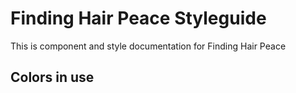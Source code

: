 
<Meta title="Introduction" />

# Finding Hair Peace Styleguide
This is component and style documentation for Finding Hair Peace

## Colors in use
<br/>
<br/>
<ColorPalette>
  <ColorItem title="Amethyst" subtitle="var(--amethyst)" colors={["#8860D0"]} />  
  <ColorItem title="Cornflower Blue" subtitle="var(--cfBlue)" colors={["#5680E9"]} />
  <ColorItem title="Picton Blue" subtitle="var(--pictonBlue)" colors={["#5AB9EA"]} />
  <ColorItem title="Seagull Blue" subtitle="var(--seagull)" colors={["#84CEEB"]} />
  <ColorItem title="Periwinkle Grey" subtitle="var(--pGray)" colors={["#C1C8E4"]} />
</ColorPalette>



